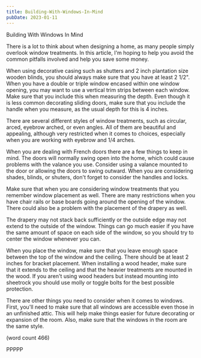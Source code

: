 ```yaml
---
title: Building-With-Windows-In-Mind
pubDate: 2023-01-11
---
```


Building With Windows In Mind

There is a lot to think about when designing a home,
as many people simply overlook window treatments.  In
this article, I'm hoping to help you avoid the common
pitfalls involved and help you save some money.

When using decorative casing such as shutters and 2
inch plantation size wooden blinds, you should always
make sure that you have at least 2 1/2".  When you 
have a double or triple window encased within one
window opening, you may want to use a vertical trim
strips between each window.  Make sure that you include
this when measuring the depth.  Even though it is less
common decorating sliding doors, make sure that you
include the handle when you measure, as the usual
depth for this is 4 inches.

There are several different styles of window treatments,
such as circular, arced, eyebrow arched, or even
angles.  All of them are beautiful and appealing,
although very restricted when it comes to choices,
especially when you are working with eyebrow and 1/4
arches.

When you are dealing with French doors there are a
few things to keep in mind.  The doors will normally
swing open into the home, which could cause problems
with the valance you use.  Consider using a valance
mounted to the door or allowing the doors to swing
outward.  When you are considering shades, blinds,
or shuters, don't forget to consider the handles and
locks.

Make sure that when you are considering window 
treatments that you remember window placement as
well.  There are many restrictions when you have
chair rails or base boards going around the opening
of the window.  There could also be a problem with
the placement of the drapery as well.

The drapery may not stack back sufficiently or the
outside edge may not extend to the outside of the
window. Things can go much easier if you have the
same amount of space on each side of the window, so
you should try to center the window whenever you 
can.

When you place the window, make sure that you leave
enough space between the top of the window and the
ceiling.  There should be at least 2 inches for
bracket placement.  When installing a wood header,
make sure that it extends to the ceiling and that
the heavier treatments are mounted in the wood.  If
you aren't using wood headers but instead mounting
into sheetrock you should use molly or toggle 
bolts for the best possible protection.

There are other things you need to consider when
it comes to windows.  First, you'll need to make
sure that all windows are accessible even those in
an unfinished attic.  This will help make things
easier for future decorating or expansion of the
room.  Also, make sure that the windows in the
room are the same style.

(word count 466)

PPPPP